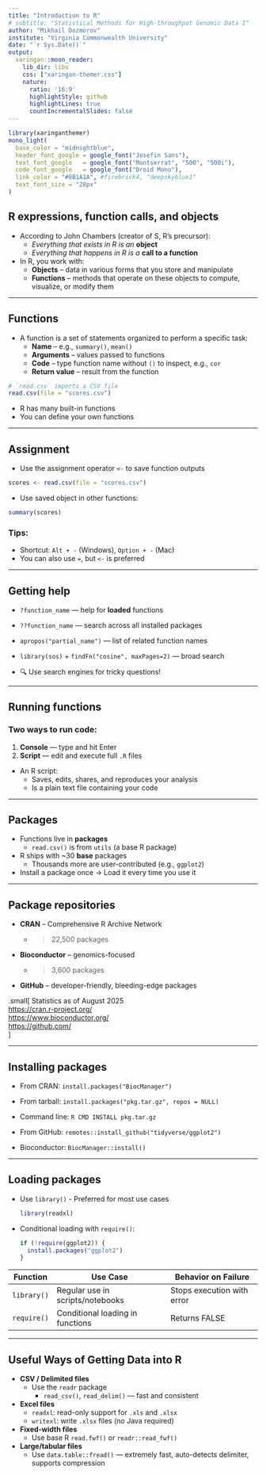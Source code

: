 ```yaml
---
title: "Introduction to R"
# subtitle: "Statistical Methods for High-throughput Genomic Data I"
author: "Mikhail Dozmorov"
institute: "Virginia Commonwealth University"
date: "`r Sys.Date()`"
output:
  xaringan::moon_reader:
    lib_dir: libs
    css: ["xaringan-themer.css"]
    nature:
      ratio: '16:9'
      highlightStyle: github
      highlightLines: true
      countIncrementalSlides: false
---
```


```r
library(xaringanthemer)
mono_light(
  base_color = "midnightblue",
  header_font_google = google_font("Josefin Sans"),
  text_font_google   = google_font("Montserrat", "500", "500i"),
  code_font_google   = google_font("Droid Mono"),
  link_color = "#8B1A1A", #firebrick4, "deepskyblue1"
  text_font_size = "28px"
)
```

<!-- HTML style block -->
<style>
.large { font-size: 130%; }
.small { font-size: 70%; }
.tiny { font-size: 40%; }
</style>

## R expressions, function calls, and objects

* According to John Chambers (creator of S, R’s precursor):
  * *Everything that exists in R is an* **object**  
  * *Everything that happens in R is a* **call to a function**

* In R, you work with:
  * **Objects** – data in various forms that you store and manipulate  
  * **Functions** – methods that operate on these objects to compute, visualize, or modify them

---

## Functions

- A function is a set of statements organized to perform a specific task:
  * **Name** – e.g., `summary()`, `mean()`
  * **Arguments** – values passed to functions
  * **Code** – type function name without `()` to inspect, e.g., `cor`
  * **Return value** – result from the function

```r
# `read.csv` imports a CSV file
read.csv(file = "scores.csv")
```

* R has many built-in functions  
* You can define your own functions

---

## Assignment

* Use the assignment operator `<-` to save function outputs

```r
scores <- read.csv(file = "scores.csv")
```

* Use saved object in other functions:

```r
summary(scores)
```

### Tips:

* Shortcut: `Alt + -` (Windows), `Option + -` (Mac)  
* You can also use `=`, but `<-` is preferred

---

## Getting help

- `?function_name` — help for **loaded** functions  

- `??function_name` — search across all installed packages  

- `apropos("partial_name")` — list of related function names  

- `library(sos)` + `findFn("cosine", maxPages=2)` — broad search  

- 🔍 Use search engines for tricky questions!

---

## Running functions

### Two ways to run code:

1. **Console** — type and hit Enter  
2. **Script** — edit and execute full `.R` files

* An R script:
  * Saves, edits, shares, and reproduces your analysis
  * Is a plain text file containing your code

---

## Packages

- Functions live in **packages**  
  * `read.csv()` is from `utils` (a base R package)

- R ships with ~30 **base** packages  
  * Thousands more are user-contributed (e.g., `ggplot2`)

- Install a package once → Load it every time you use it

---

## Package repositories

- **CRAN** – Comprehensive R Archive Network  
  * > 22,500 packages 

- **Bioconductor** – genomics-focused  
  * > 3,600 packages

- **GitHub** – developer-friendly, bleeding-edge packages

.small[
Statistics as of August 2025  
<https://cran.r-project.org/>  
<https://www.bioconductor.org/>  
<https://github.com/>  
]

---

## Installing packages

- From CRAN: `install.packages("BiocManager")`

- From tarball: `install.packages("pkg.tar.gz", repos = NULL)`

- Command line: `R CMD INSTALL pkg.tar.gz`

- From GitHub: `remotes::install_github("tidyverse/ggplot2")`

- Bioconductor: `BiocManager::install()`

---

## Loading packages

- Use `library()` - Preferred for most use cases
  ```r
  library(readxl)
  ```

- Conditional loading with `require()`:
  ```r
  if (!require(ggplot2)) {
    install.packages("ggplot2")
  }
  ```
  
| Function    | Use Case                         | Behavior on Failure        |
| ----------- | -------------------------------- | -------------------------- |
| `library()` | Regular use in scripts/notebooks | Stops execution with error |
| `require()` | Conditional loading in functions | Returns FALSE              |

---

## Useful Ways of Getting Data into R

* **CSV / Delimited files**  
  * Use the `readr` package
    * `read_csv()`, `read_delim()` — fast and consistent
    
* **Excel files**  
  * `readxl`: read-only support for `.xls` and `.xlsx`  
  * `writexl`: write `.xlsx` files (no Java required)  
 
* **Fixed-width files**  
  * Use base R `read.fwf()` or `readr::read_fwf()`

* **Large/tabular files**  
  * Use `data.table::fread()` — extremely fast, auto-detects delimiter, supports compression


